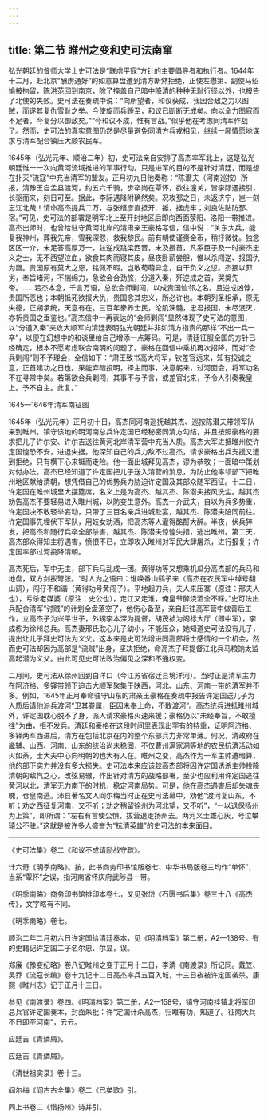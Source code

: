 ```yaml
---
---
---
```

title: 第二节 睢州之变和史可法南窜
---




弘光朝廷的督师大学士史可法是“联虏平寇”方针的主要倡导者和执行者。1644年十二月，赴北京“酬虏通好”的如意算盘遭到清方断然拒绝，正使左懋第、副使马绍愉被拘留，陈洪范回到南京，除了掩盖自己暗中降清的种种无耻行径以外，也报告了北使的失败。史可法在奏疏中说：“向所望者，和议获成，我因合敌之力以图贼，而遂其复仇雪耻之举。今使旋而兵踵至，和议已断断无成矣。向以全力图寇而不足者，今复分以御敌矣。”“今和议不成，惟有言战。”似乎他在考虑同清军作战了。然而，史可法的真实意图仍然是尽量避免同清方兵戎相见，继续一厢情愿地谋求与清军配合镇压大顺农民军。

1645年（弘光元年、顺治二年）初，史可法亲自安排了高杰率军北上，这是弘光朝廷惟一一次向黄河流域推进的军事行动。只是进军的目的不是针对清廷，而是想在扑灭“流寇”中充当清军的盟友。正月初九日他奏称：“陈潜夫（河南巡按）所报，清豫王自孟县渡河，约五六千骑，步卒尚在覃怀，欲往潼关，皆李际遇接引，长驱而来，刻日可至。据此，李际遇降附确然矣。况攻邳之日，未返济宁，岂一刻忘江北哉！请命高杰提兵二万，与张缙彦直抵开、雒，据虎牢；刘良佐贴防邳、宿。”可见，史可法的部署是明军北上至开封地区后即向西面荥阳、洛阳一带推进。高杰出师时，也曾给驻守黄河北岸的清肃亲王豪格写信，信中说：“关东大兵，能复我神州，葬我先帝，雪我深怨，救我黎民。前有朝使谨赍金币，稍抒微忱。独念区区一介，未足答高厚万一，兹逆成跳梁西晋，未及授首，凡系臣子及一时豪杰忠义之士，无不西望泣血，欲食其肉而寝其皮，昼夜卧薪尝胆，惟以杀闯逆、报国仇为亟。贵国原有莫大之恩，铭佩不暇，岂敢苟萌异念，自干负义之愆。杰猥以菲劣，奉旨堵河，不揣绵力，急欲会合劲旅，分道入秦，歼逆成之首，哭奠先帝。……若杰本念，千言万语，总欲会师剿闯，以成贵国恤邻之名。且逆成凶悖，贵国所恶也；本朝抵死欲报大仇，贵国念其忠义，所必许也。本朝列圣相承，原无失德，正朔承统，天意有在。三百年豢养士民，沦肌浃髓，忠君报国，未尽泯灭，亦祈贵国之垂鉴也。”高杰信中一再表达的“会师剿闯”显然体现了史可法的意图，以“分道入秦”夹攻大顺军向清廷表明弘光朝廷并非如清方指责的那样“不出一兵一卒”，以便在幻想中的和谈里给自己增添一点筹码。可是，清廷征服全国的方针已经确定，根本不愿考虑联合南明的问题了。豪格在回信中乘机再次招降，而对“合兵剿闯”则不予理会，全信如下：“肃王致书高大将军，钦差官远来，知有投诚之意，正首建功之日也。果能弃暗投明，择主而事，决意躬来，过河面会，将军功名不在寻常中矣。若第欲合兵剿闯，其事不与予言，或差官北来，予令人引奏我皇上。予不自主。此复。”



1645—1646年清军南征图



1645年（弘光元年）正月初十日，高杰同河南巡抚越其杰、巡按陈潜夫带领军队来到睢州。镇守该地的明河南总兵许定国已经秘密同清方勾结，并且按照豪格的要求把儿子许尔安、许尔吉送往黄河北岸清军营中充当人质。高杰大军进抵睢州使许定国惶恐不安，进退失据。他深知自己的兵力敌不过高杰，请求豪格出兵支援又遭到拒绝，只有横下心来铤而走险。他一面出城拜见高杰，谬为恭敬；一面暗中策划对付办法。高杰已经知道了许定国把儿子送入清营的消息，为防止他率领部下把睢州地区献给清朝，想凭借自己的优势兵力胁迫许定国及其部众随军西征。十二日，许定国在睢州城里大摆筵席，名义上是为高杰、越其杰、陈潜夫接风洗尘。越其杰劝告高杰不要轻易进入睢州城，以防变生意外。高杰一介武夫，自以为兵多势重，许定国决不敢轻举妄动，只带了三百名亲兵进城赴宴，越其杰、陈潜夫陪同前往。许定国事先埋伏下军队，用妓女劝酒，把高杰等人灌得酩酊大醉。半夜，伏兵猝发，把高杰和随行兵卒全部杀害，越其杰、陈潜夫惊惶失措，逃出睢州。第二天，高杰部众得知主将遇害，愤恨不已，立即攻入睢州对军民大肆屠杀，进行报复；许定国率部过河投降清朝。

高杰死后，军中无主，部下兵马乱成一团。黄得功等又想乘机瓜分高杰部的兵马和地盘，双方剑拔弩张。“时人为之语曰：谁唤番山鹞子来（高杰在农民军中绰号翻山鹞），闯仔不和谐（黄得功号黄闯子）。平地起刀兵，夫人来压寨（原注：邢夫人也），亏杀老媒婆（原注：史公也），走江又走淮，俺皇爷醉烧酒全不睬。”史可法出兵配合清军“讨贼”的计划全盘落空了，他伤心备至，亲自赶往高军营中做善后工作，立高杰子为兴平世子，外甥李本深为提督，胡茂祯为阁标大厅（即中军），李成栋为徐州总兵。高杰妻邢氏耽心儿子幼小，不能压众，她知道史可法没有儿子，提出让儿子拜史可法为义父。这本来是史可法增进同高部将士感情的一个机会，然而史可法却因为高部是“流贼”出身，坚决拒绝，命高杰子拜提督江北兵马粮饷太监高起潜为义父。由此可见史可法政治偏见之深和不通权变。

二月间，史可法从徐州回到白洋口（今江苏省宿迁县境洋河）。当时正是清军主力在阿济格、多铎带领下追击大顺军聚集于陕西，河北、山东、河南一带的清军并不多。例如，1645年正月奉命驻守山东的肃亲王豪格在奏疏中报告许定国送儿子为人质后请他派兵渡河“卫其眷属，臣因未奉上命，不敢渡河”。高杰统兵进抵睢州城外，许定国耽心脱不了身，派人请求豪格火速来援；豪格仍以“未经奉旨，不敢擅往”为由，拒不发兵。清廷和豪格在这段时间里表现出罕有的持重，证明阿济格、多铎两军西进后，清方在包括北京在内的整个东部兵力非常单薄。何况，清政府在畿辅、山西、河南、山东的统治尚未稳固，不仅曹州满家洞等地的农民抗清活动如火如荼，士大夫中心向明朝的也大有人在。睢州之变，高杰作为一军主帅遭暗算，他的部下实力并没有多大损失。史可法本来应该趁高杰部将因许定国诱杀主帅投降清朝的敌忾之心，改弦易辙，作出针对清方的战略部署，至少也应利用许定国逃往黄河以北，清军无力南下的时机，稳定河南局势。可是，他在高杰遇害后却失魂丧魄，仓皇南逃。沛县著名文人阎尔梅当时正在史可法幕中，劝他“渡河复山东，不听；劝之西征复河南，又不听；劝之稍留徐州为河北望，又不听”，“一以退保扬州为上策”，即所谓：“左右有言使公惧，拔营退走扬州去。两河义士雄心灰，号泣攀辕公不驻。”这就是被许多人盛誉为“抗清英雄”的史可法的本来面目。



* * *



《史可法集》卷二《和议不成请励战守疏》。 ​​​​​​​​​



计六奇《明季南略》。按，此书商务印书馆版卷七、中华书局版卷三均作“单怀”，当系“覃怀”之误，指河南省怀庆府武陟县一带。 ​​​​​​​​​



《明季南略》商务印书馆排印本卷七，又见张岱《石匮书后集》卷三十八《高杰传》，文字略有不同。 ​​​​​​​​​



《明季南略》卷七。 ​​​​​​​​​



顺治二年二月初六日许定国给清廷奏本，见《明清档案》第二册，A2—138号。有的史籍记许定国二子名尔忠、尔显，误。 ​​​​​​​​​



郑廉《豫变纪略》卷八记睢州之变于正月十二日，李清《南渡录》所记同。戴笠、吴乔《流寇长编》卷十九记十二日高杰率兵五百入城，十三日夜被许定国袭杀。康熙《睢州志》记于正月十三日。 ​​​​​​​​​



参见《南渡录》卷四。《明清档案》第二册，A2—158号，镇守河南挂镇北将军印总兵官许定国奏本，封面朱批：许“定国计杀高杰，归睢有功，知道了。征南大兵不日即至河南”，云云。 ​​​​​​​​​



应廷吉《青燐屑》。 ​​​​​​​​​



应廷吉《青燐屑》。 ​​​​​​​​​



《清世祖实录》卷十三。 ​​​​​​​​​



阎尔梅《阎古古全集》卷二《已矣歌》引。 ​​​​​​​​​



同上书卷二《惜扬州》诗并引。 ​​​​​​​​​